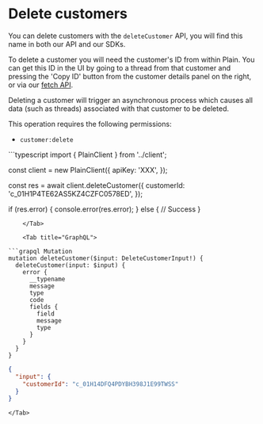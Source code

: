 
# Delete customers

You can delete customers with the `deleteCustomer` API, you will find this name in both our API and our SDKs.

To delete a customer you will need the customer's ID from within Plain. You can get this ID in the UI by going to a thread from that customer and pressing the 'Copy ID' button from the customer details panel on the right, or via our [fetch API](/graphql/customers/get).

Deleting a customer will trigger an asynchronous process which causes all data (such as threads) associated with that customer to be deleted.

This operation requires the following permissions:

- `customer:delete`

<Tabs>
    <Tab title="Typescript SDK">
```typescript
import { PlainClient } from '../client';
 
const client = new PlainClient({
  apiKey: 'XXX',
});
 
const res = await client.deleteCustomer({
  customerId: 'c_01H1P4TE62AS5KZ4CZFC0578ED',
});
 
if (res.error) {
  console.error(res.error);
} else {
  // Success
}
```
    </Tab>

    <Tab title="GraphQL">

```grapql Mutation
mutation deleteCustomer($input: DeleteCustomerInput!) {
  deleteCustomer(input: $input) {
    error {
      __typename
      message
      type
      code
      fields {
        field
        message
        type
      }
    }
  }
}
```

```json Variables
{
  "input": {
    "customerId": "c_01H14DFQ4PDYBH398J1E99TWSS"
  }
}
```

    </Tab>

</Tabs>
